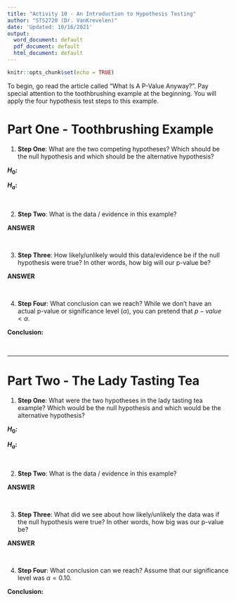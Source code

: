 ```yaml
---
title: "Activity 10 - An Introduction to Hypothesis Testing"
author: "STS2720 (Dr. VanKrevelen)"
date: 'Updated: 10/16/2021'
output:
  word_document: default
  pdf_document: default
  html_document: default
---
```


```r
knitr::opts_chunk$set(echo = TRUE)
```

To begin, go read the article called "What Is A P-Value Anyway?". Pay special attention to the toothbrushing example at the beginning. You will apply the four hypothesis test steps to this example.

# Part One - Toothbrushing Example

1. **Step One**: What are the two competing hypotheses? Which should be the null hypothesis and which should be the alternative hypothesis?

**$H_0$: **

**$H_a$: **


<br>


2. **Step Two**: What is the data / evidence in this example?

**ANSWER**


<br>


3. **Step Three**: How likely/unlikely would this data/evidence be if the null hypothesis were true? In other words, how big will our p-value be?

**ANSWER**


<br>


4. **Step Four**: What conclusion can we reach? While we don't have an actual p-value or significance level ($\alpha$), you can pretend that $p-value < \alpha$.

**Conclusion: **


<br>


---


# Part Two - The Lady Tasting Tea

1. **Step One**: What were the two hypotheses in the lady tasting tea example? Which would be the null hypothesis and which would be the alternative hypothesis?

**$H_0$: **

**$H_a$: **


<br>

2. **Step Two**: What is the data / evidence in this example?

**ANSWER**


<br>


3. **Step Three**: What did we see about how likely/unlikely the data was if the null hypothesis were true? In other words, how big was our p-value be?

**ANSWER**


<br>


4. **Step Four**: What conclusion can we reach? Assume that our significance level was $\alpha = 0.10$.

**Conclusion: **

<br>